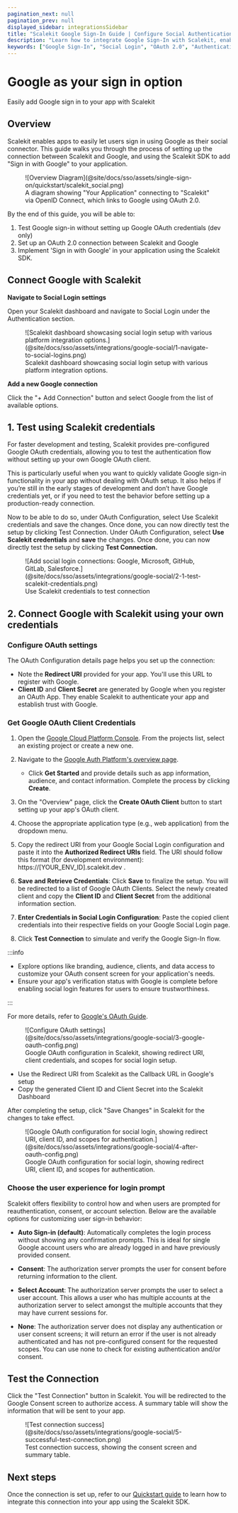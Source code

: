 ```yaml
---
pagination_next: null
pagination_prev: null
displayed_sidebar: integrationsSidebar
title: "Scalekit Google Sign-In Guide | Configure Social Authentication"
description: "Learn how to integrate Google Sign-In with Scalekit, enabling secure social authentication for your users with step-by-step OAuth configuration instructions."
keywords: ["Google Sign-In", "Social Login", "OAuth 2.0", "Authentication", "User Login", "Google OAuth", "Social Authentication", "Integration Guide"]
---
```


# Google as your sign in option

<Subtitle>Easily add Google sign in to your app with Scalekit</Subtitle>

## Overview

Scalekit enables apps to easily let users sign in using Google as their social connector. This guide
walks you through the process of setting up the connection between Scalekit and Google, and using
the Scalekit SDK to add "Sign in with Google" to your application.

<figure>
  ![Overview Diagram](@site/docs/sso/assets/single-sign-on/quickstart/scalekit_social.png)
  <figcaption>
    A diagram showing "Your Application" connecting to "Scalekit" via OpenID Connect, which links to
    Google using OAuth 2.0.
  </figcaption>
</figure>

By the end of this guide, you will be able to:

1. Test Google sign-in without setting up Google OAuth credentials (dev only)
2. Set up an OAuth 2.0 connection between Scalekit and Google
3. Implement 'Sign in with Google' in your application using the Scalekit SDK.

## Connect Google with Scalekit

**Navigate to Social Login settings**

Open your Scalekit dashboard and navigate to Social Login under the Authentication section.

<figure>
  ![Scalekit dashboard showcasing social login setup with various platform integration
  options.](@site/docs/sso/assets/integrations/google-social/1-navigate-to-social-logins.png)
  <figcaption>
    Scalekit dashboard showcasing social login setup with various platform integration options.
  </figcaption>
</figure>

**Add a new Google connection**

Click the "+ Add Connection" button and select Google from the list of available options.



## 1. Test using Scalekit credentials 

For faster development and testing, Scalekit provides pre-configured Google OAuth credentials, allowing you to test the authentication flow without setting up your own Google OAuth client.

This is particularly useful when you want to quickly validate Google sign-in functionality in your app without dealing with OAuth setup. It also helps if you’re still in the early stages of development and don’t have Google credentials yet, or if you need to test the behavior before setting up a production-ready connection.

Now to be able to do so, under OAuth Configuration, select Use Scalekit credentials and save the changes. Once done, you can now directly test the setup by clicking Test Connection.
Under OAuth Configuration, select **Use Scalekit credentials** and **save** the changes. Once done, you can now directly test the setup by clicking **Test Connection.**

<figure>
  ![Add social login connections: Google, Microsoft, GitHub, GitLab,
  Salesforce.](@site/docs/sso/assets/integrations/google-social/2-1-test-scalekit-credentials.png)
  <figcaption>Use Scalekit credentials to test connection</figcaption>
</figure>

## 2. Connect Google with Scalekit using your own credentials
### Configure OAuth settings

The OAuth Configuration details page helps you set up the connection:

- Note the **Redirect URI** provided for your app. You'll use this URL to register with Google.
- **Client ID** and **Client Secret** are generated by Google when you register an OAuth App. They
  enable Scalekit to authenticate your app and establish trust with Google.

### Get Google OAuth Client Credentials

1.  Open the [Google Cloud Platform Console](https://console.cloud.google.com/). From the projects
    list, select an existing project or create a new one.

2.  Navigate to the
    [Google Auth Platform's overview page](https://console.cloud.google.com/auth/overview).

    - Click **Get Started** and provide details such as app information, audience, and contact
      information. Complete the process by clicking **Create**.

3.  On the "Overview" page, click the **Create OAuth Client** button to start setting up your app's
    OAuth client.

4.  Choose the appropriate application type (e.g., web application) from the dropdown menu.

5.  Copy the redirect URI from your Google Social Login configuration and paste it into the
    **Authorized Redirect URIs** field. The URI should follow this format (for development
    environment): <SimpleCode> https://[YOUR_ENV_ID].scalekit.dev </SimpleCode>.

6.  **Save and Retrieve Credentials**: Click **Save** to finalize the setup. You will be redirected
    to a list of Google OAuth Clients. Select the newly created client and copy the **Client ID**
    and **Client Secret** from the additional information section.

7.  **Enter Credentials in Social Login Configuration**: Paste the copied client credentials into
    their respective fields on your Google Social Login page.

8.  Click **Test Connection** to simulate and verify the Google Sign-In flow.

:::info

- Explore options like branding, audience, clients, and data access to customize your OAuth consent
  screen for your application's needs.
- Ensure your app's verification status with Google is complete before enabling social login
  features for users to ensure trustworthiness.

:::

For more details, refer to [Google's OAuth Guide](https://support.google.com/cloud/answer/6158849).

<figure>
  ![Configure OAuth
  settings](@site/docs/sso/assets/integrations/google-social/3-google-oauth-config.png)
  <figcaption>
    Google OAuth configuration in Scalekit, showing redirect URI, client credentials, and scopes for
    social login setup.
  </figcaption>
</figure>

- Use the Redirect URI from Scalekit as the Callback URL in Google's setup
- Copy the generated Client ID and Client Secret into the Scalekit Dashboard

After completing the setup, click "Save Changes" in Scalekit for the changes to take effect.

<figure>
  ![Google OAuth configuration for social login, showing redirect URI, client ID, and scopes for
  authentication.](@site/docs/sso/assets/integrations/google-social/4-after-oauth-config.png)
  <figcaption>
    Google OAuth configuration for social login, showing redirect URI, client ID, and scopes for
    authentication.
  </figcaption>
</figure>

### Choose the user experience for login prompt

Scalekit offers flexibility to control how and when users are prompted for reauthentication, consent, or account selection. Below are the available options for customizing user sign-in behavior:

- **Auto Sign-in (default)**:
  Automatically completes the login process without showing any confirmation prompts. This is ideal for single Google account users who are already logged in and have previously provided consent.

- **Consent**:
  The authorization server prompts the user for consent before returning information to the client.

- **Select Account**:
  The authorization server prompts the user to select a user account. This allows a user who has multiple accounts at the authorization server to select amongst the multiple accounts that they may have current sessions for.

- **None**:
  The authorization server does not display any authentication or user consent screens; it will return an error if the user is not already authenticated and has not pre-configured consent for the requested scopes. You can use none to check for existing authentication and/or consent.


## Test the Connection

Click the "Test Connection" button in Scalekit. You will be redirected to the Google Consent screen
to authorize access. A summary table will show the information that will be sent to your app.

<figure>
  ![Test connection
  success](@site/docs/sso/assets/integrations/google-social/5-successful-test-connection.png)
  <figcaption>Test connection success, showing the consent screen and summary table.</figcaption>
</figure>

## Next steps

Once the connection is set up, refer to our [Quickstart guide](/sso/social-login) to learn how to
integrate this connection into your app using the Scalekit SDK.
